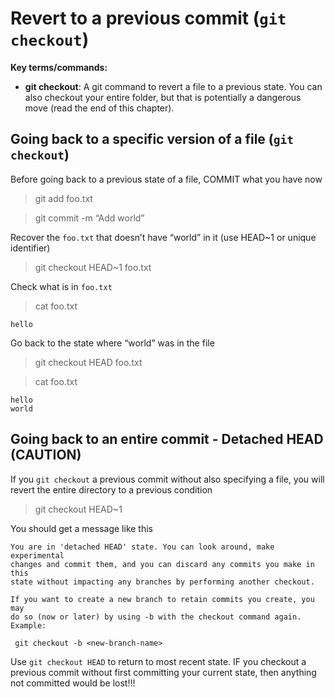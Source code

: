 # Revert to a previous commit (`git checkout`)

**Key terms/commands:**

* **git checkout**: A git command to revert a file to a previous state. You can also checkout your entire folder, but that is potentially a dangerous move (read the end of this chapter).

## Going back to a specific version of a file (`git checkout`)

Before going back to a previous state of a file, COMMIT what you have now

> git add foo.txt

> git commit -m "Add world"


Recover the `foo.txt` that doesn't have "world" in it (use HEAD~1 or unique identifier)

> git checkout HEAD~1 foo.txt

Check what is in `foo.txt`

> cat foo.txt

```
hello
```

Go back to the state where "world" was in the file

> git checkout HEAD foo.txt

> cat foo.txt

```
hello
world
```

## Going back to an entire commit - Detached HEAD (CAUTION)

If you `git checkout` a previous commit without also specifying a file, you will revert the entire directory to a previous condition

> git checkout HEAD~1 

You should get a message like this
```
You are in 'detached HEAD' state. You can look around, make experimental
changes and commit them, and you can discard any commits you make in this
state without impacting any branches by performing another checkout.

If you want to create a new branch to retain commits you create, you may
do so (now or later) by using -b with the checkout command again. Example:

 git checkout -b <new-branch-name>
```

Use `git checkout HEAD` to return to most recent state. IF you checkout a previous commit without first committing your current state, then anything not committed would be lost!!!

